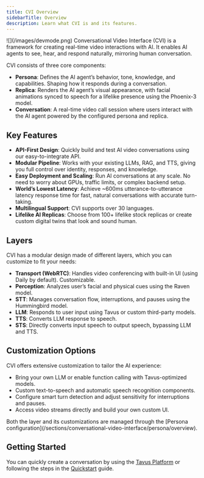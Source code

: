 ```yaml
---
title: CVI Overview
sidebarTitle: Overview
description: Learn what CVI is and its features.
---
```


<Frame>
![](/images/devmode.png)
</Frame>
Conversational Video Interface (CVI) is a framework for creating real-time video interactions with AI. It enables AI agents to see, hear, and respond naturally, mirroring human conversation.

CVI consists of three core components:
- **Persona**: Defines the AI agent’s behavior, tone, knowledge, and capabilities. Shaping how it responds during a conversation.
- **Replica**: Renders the AI agent’s visual appearance, with facial animations synced to speech for a lifelike presence using the Phoenix-3 model.
- **Conversation**: A real-time video call session where users interact with the AI agent powered by the configured persona and replica.


## Key Features

- **API-First Design**: Quickly build and test AI video conversations using our easy-to-integrate API.
- **Modular Pipeline**: Works with your existing LLMs, RAG, and TTS, giving you full control over identity, responses, and knowledge.
- **Easy Deployment and Scaling**: Run AI conversations at any scale. No need to worry about GPUs, traffic limits, or complex backend setup.
- **World’s Lowest Latency**: Achieve ~600ms utterance-to-utterance latency response time for fast, natural conversations with accurate turn-taking.
- **Multilingual Support**: CVI supports over 30 languages.
- **Lifelike AI Replicas**: Choose from 100+ lifelike stock replicas or create custom digital twins that look and sound human.

## Layers

CVI has a modular design made of different layers, which you can customize to fit your needs:
- **Transport (WebRTC)**: Handles video conferencing with built-in UI (using Daily by default). Customizable.
- **Perception**: Analyzes user’s facial and physical cues using the Raven model.
- **STT**: Manages conversation flow, interruptions, and pauses using the Hummingbird model.
- **LLM**: Responds to user input using Tavus or custom third-party models.
- **TTS**: Converts LLM response to speech.
- **STS**: Directly converts input speech to output speech, bypassing LLM and TTS.


## Customization Options
CVI offers extensive customization to tailor the AI experience:
- Bring your own LLM or enable function calling with Tavus-optimized models.
- Custom text-to-speech and automatic speech recognition components.
- Configure smart turn detection and adjust sensitivity for interruptions and pauses.
- Access video streams directly and build your own custom UI.

<Warning>
Both the layer and its customizations are managed through the [Persona configuration](/sections/conversational-video-interface/persona/overview).
</Warning>


## Getting Started
You can quickly create a conversation by using the [Tavus Platform](https://platform.tavus.io/) or following the steps in the [Quickstart](/sections/conversational-video-interface/full-mode) guide.
